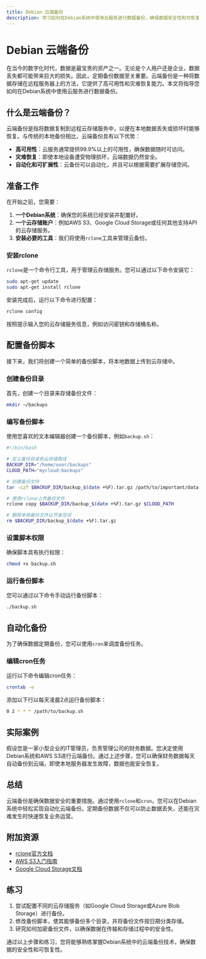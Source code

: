 ```yaml
---
title: Debian 云端备份
description: 学习如何在Debian系统中使用云服务进行数据备份，确保数据安全性和可恢复性。
---
```


# Debian 云端备份

在当今的数字化时代，数据是最宝贵的资产之一。无论是个人用户还是企业，数据丢失都可能带来巨大的损失。因此，定期备份数据至关重要。云端备份是一种将数据存储在远程服务器上的方法，它提供了高可用性和灾难恢复能力。本文将指导您如何在Debian系统中使用云服务进行数据备份。

## 什么是云端备份？

云端备份是指将数据复制到远程云存储服务中，以便在本地数据丢失或损坏时能够恢复。与传统的本地备份相比，云端备份具有以下优势：

- **高可用性**：云服务通常提供99.9%以上的可用性，确保数据随时可访问。
- **灾难恢复**：即使本地设备遭受物理损坏，云端数据仍然安全。
- **自动化和可扩展性**：云备份可以自动化，并且可以根据需要扩展存储空间。

## 准备工作

在开始之前，您需要：

1. **一个Debian系统**：确保您的系统已经安装并配置好。
2. **一个云存储账户**：例如AWS S3、Google Cloud Storage或任何其他支持API的云存储服务。
3. **安装必要的工具**：我们将使用`rclone`工具来管理云备份。

### 安装rclone

`rclone`是一个命令行工具，用于管理云存储服务。您可以通过以下命令安装它：

```bash
sudo apt-get update
sudo apt-get install rclone
```

安装完成后，运行以下命令进行配置：

```bash
rclone config
```

按照提示输入您的云存储服务信息，例如访问密钥和存储桶名称。

## 配置备份脚本

接下来，我们将创建一个简单的备份脚本，将本地数据上传到云存储中。

### 创建备份目录

首先，创建一个目录来存储备份文件：

```bash
mkdir ~/backups
```

### 编写备份脚本

使用您喜欢的文本编辑器创建一个备份脚本，例如`backup.sh`：

```bash
#!/bin/bash

# 定义备份目录和云存储路径
BACKUP_DIR="/home/user/backups"
CLOUD_PATH="mycloud:backups"

# 创建备份文件
tar -czf $BACKUP_DIR/backup_$(date +%F).tar.gz /path/to/important/data

# 使用rclone上传备份文件
rclone copy $BACKUP_DIR/backup_$(date +%F).tar.gz $CLOUD_PATH

# 删除本地备份文件以节省空间
rm $BACKUP_DIR/backup_$(date +%F).tar.gz
```

### 设置脚本权限

确保脚本具有执行权限：

```bash
chmod +x backup.sh
```

### 运行备份脚本

您可以通过以下命令手动运行备份脚本：

```bash
./backup.sh
```

## 自动化备份

为了确保数据定期备份，您可以使用`cron`来调度备份任务。

### 编辑cron任务

运行以下命令编辑cron任务：

```bash
crontab -e
```

添加以下行以每天凌晨2点运行备份脚本：

```bash
0 2 * * * /path/to/backup.sh
```

## 实际案例

假设您是一家小型企业的IT管理员，负责管理公司的财务数据。您决定使用Debian系统和AWS S3进行云端备份。通过上述步骤，您可以确保财务数据每天自动备份到云端，即使本地服务器发生故障，数据也能安全恢复。

## 总结

云端备份是确保数据安全的重要措施。通过使用`rclone`和`cron`，您可以在Debian系统中轻松实现自动化云端备份。定期备份数据不仅可以防止数据丢失，还能在灾难发生时快速恢复业务运营。

## 附加资源

- [rclone官方文档](https://rclone.org/docs/)
- [AWS S3入门指南](https://aws.amazon.com/s3/getting-started/)
- [Google Cloud Storage文档](https://cloud.google.com/storage/docs)

## 练习

1. 尝试配置不同的云存储服务（如Google Cloud Storage或Azure Blob Storage）进行备份。
2. 修改备份脚本，使其能够备份多个目录，并将备份文件按日期分类存储。
3. 研究如何加密备份文件，以确保数据在传输和存储过程中的安全性。

通过以上步骤和练习，您将能够熟练掌握Debian系统中的云端备份技术，确保数据的安全性和可恢复性。